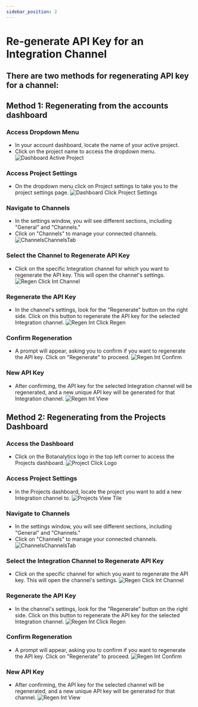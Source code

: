```yaml
---
sidebar_position: 2
---
```





# Re-generate API Key for an Integration Channel

## There are two methods for regenerating API key for a channel:

## Method 1: Regenerating from the accounts dashboard

### Access Dropdown Menu 

- In your account dashboard, locate the name of your active project.
- Click on the project name to access the dropdown menu.
  <img src={DashboardActiveProject} alt="Dashboard Active Project" />

### Access Project Settings
- On the dropdown menu click on Project settings to take you to the project settings page.
  <img src={DashboardClickProjectSettings} alt="Dashboard Click Project Settings" />

### Navigate to Channels
- In the settings window, you will see different sections, including "General" and "Channels."
- Click on "Channels" to manage your connected channels.
  <img src={ChannelsChannelsTab} alt="ChannelsChannelsTab" />

### Select the Channel to Regenerate API Key
- Click on the specific Integration channel for which you want to regenerate the API key. This will open the channel's settings.
  <img src={RegenClickIntChannel} alt="Regen Click Int Channel" />

### Regenerate the API Key
- In the channel's settings, look for the "Regenerate" button on the right side. Click on this button to regenerate the API key for the selected Integration channel.
  <img src={RegenIntClickRegen} alt="Regen Int Click Regen" />

### Confirm Regeneration
- A prompt will appear, asking you to confirm if you want to regenerate the API key. Click on "Regenerate" to proceed.
  <img src={RegenIntConfirm} alt="Regen Int Confirm" />

### New API Key
- After confirming, the API key for the selected Integration channel will be regenerated, and a new unique API key will be generated for that Integration channel.
  <img src={RegenIntView} alt="Regen Int View" />


## Method 2: Regenerating from the Projects Dashboard

### Access the Dashboard
- Click on the Botanalytics logo in the top left corner to access the Projects dashboard.
  <img src={ProjectClickLogo} alt="Project Click Logo" />

### Access Project Settings
- In the Projects dashboard, locate the project you want to add a new Integration channel to.
  <img src={ProjectViewTile} alt="Projects View Tile" />

### Navigate to Channels
- In the settings window, you will see different sections, including "General" and "Channels."
- Click on "Channels" to manage your connected channels.
  <img src={ChannelsChannelsTab} alt="ChannelsChannelsTab" />

### Select the Integration Channel to Regenerate API Key
- Click on the specific channel for which you want to regenerate the API key. This will open the channel's settings.
  <img src={RegenClickIntChannel} alt="Regen Click Int Channel" />

### Regenerate the API Key
- In the channel's settings, look for the "Regenerate" button on the right side. Click on this button to regenerate the API key for the selected Integration channel.
  <img src={RegenIntClickRegen} alt="Regen Int Click Regen" />

### Confirm Regeneration
- A prompt will appear, asking you to confirm if you want to regenerate the API key. Click on "Regenerate" to proceed.
  <img src={RegenIntConfirm} alt="Regen Int Confirm" />

### New API Key
- After confirming, the API key for the selected channel will be regenerated, and a new unique API key will be generated for that channel.
  <img src={RegenIntView} alt="Regen Int View" />
